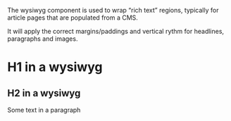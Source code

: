 
<Meta title='Components/Wysiwyg' />

The wysiwyg component is used to wrap “rich text” regions, typically for article pages that are populated from a CMS.

It will apply the correct margins/paddings and vertical rythm for headlines, paragraphs and images.

<Canvas>
    <Story name='Default'>
        <div class="hw-wysiwyg">
            <h1>H1 in a wysiwyg</h1>
            <h2>H2 in a wysiwyg</h2>
            <p>Some text in a paragraph</p>
        </div>
    </Story>
</Canvas>
